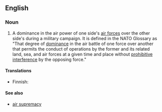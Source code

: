 ==English==

===Noun===
{{en-noun|sg=[[air]] [[superiority]]|air superiorities}}

# {{context|warfare}} A dominance in the air power of one side's [[air force]]s over the other side's during a military campaign. It is defined in the NATO Glossary as "That degree of [[dominance]] in the air battle of one force over another that permits the conduct of operations by the former and its related land, sea, and air forces at a given time and place without [[prohibitive]] [[interference]] by the opposing force." 

====Translations====
{{trans-top|dominance in the air power}}
* Finnish: {{t-|fi|ilmaylivoima}}
{{trans-mid}}
{{trans-bottom}}

====See also====
* [[air supremacy]]